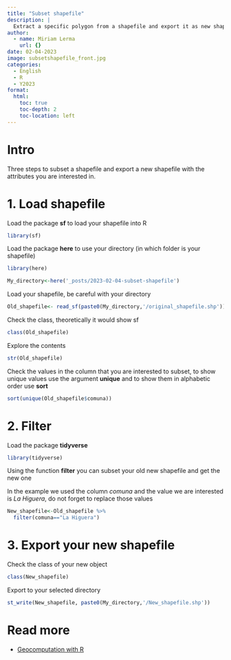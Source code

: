```yaml
---
title: "Subset shapefile"
description: |
  Extract a specific polygon from a shapefile and export it as new shapefile.
author:
  - name: Miriam Lerma
    url: {}
date: 02-04-2023
image: subsetshapefile_front.jpg
categories:
  - English
  - R
  - Y2023
format:
  html:
    toc: true
    toc-depth: 2
    toc-location: left
---
```


# Intro

Three steps to subset a shapefile and export a new shapefile with the attributes you are interested in.

# 1. Load shapefile

Load the package **sf** to load your shapefile into R

```r
library(sf)
```

Load the package **here** to use your directory (in which folder is your shapefile)

```r
library(here)
```

```r
My_directory<-here('_posts/2023-02-04-subset-shapefile')
```

Load your shapefile, be careful with your directory

```r
Old_shapefile<- read_sf(paste0(My_directory,'/original_shapefile.shp'))
```

Check the class, theoretically it would show sf

```r
class(Old_shapefile)
```

Explore the contents

```r
str(Old_shapefile)
```

Check the values in the column that you are interested to subset, to show unique values use the argument **unique** and to show them in alphabetic order use **sort**

```r
sort(unique(Old_shapefile$comuna))
```

# 2. Filter

Load the package **tidyverse**

```r
library(tidyverse)
```

Using the function **filter** you can subset your old new shapefile and get the new one

In the example we used the column *comuna* and the value we are interested is *La Higuera*, do not forget to replace those values

```r
New_shapefile<-Old_shapefile %>%
  filter(comuna=="La Higuera")
```

# 3. Export your new shapefile

Check the class of your new object

```r
class(New_shapefile)
```

Export to your selected directory

```r
st_write(New_shapefile, paste0(My_directory,'/New_shapefile.shp'))
```

# Read more

- [Geocomputation with R](https://geocompr.robinlovelace.net/attr.html)
